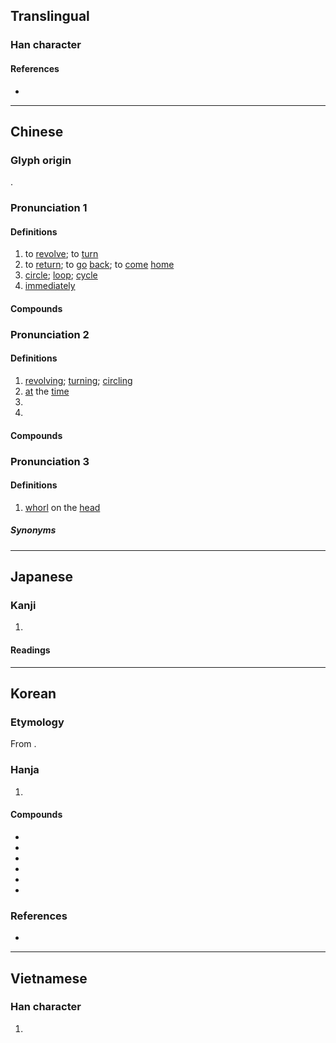 {{character info}}
==Translingual==

===Han character===
{{Han char|rn=70|rad=方|as=07|sn=11|four=08281|canj=YSONO|ids=⿸𭤨疋,⿰方𭻾}}

====References====
* {{Han ref|kx=0483.170|dkj=13656|dj=0845.120|hdz=32181.040|uh=65CB|ud=26059|bh=B1DB|bd=45531}}

----

==Chinese==
{{zh-forms}}

===Glyph origin===
{{Han etym}}
{{Han compound|㫃|疋|t2=foot|ls=ic}}.

===Pronunciation 1===
{{zh-pron
|m=xuán,er=y
|m-s=
|c=syun4
|c-t=lhun2
|g=
|h=pfs=siên;gd=xiên2
|j=
|mb=sṳ̌ing
|md=siòng
|mn=qz,tw,xm,zz:soân/qz,tw,xm,zz:chn̂g/qz,tw,xm:sn̂g/twv:soan
|mn_note=soân - literary; chn̂g/sn̂g - vernacular
|mn-t=suêng5/suang5/zeng5
|mn-t_note=suêng5/suang5 - literary (suêng5 - Chaozhou); zeng5 - dialectal usage
|w=3xxi
|x=
|dial=1
|mc=1
|oc=1,1
|cat=v,n,adv
}}

====Definitions====
{{zh-hanzi}}

# to [[revolve]]; to [[turn]]
# to [[return]]; to [[go]] [[back]]; to [[come]] [[home]]
# [[circle]]; [[loop]]; [[cycle]]
# [[immediately]]

====Compounds====
{{zh-der|fold=1|凱旋門|回旋|亂旋|反氣旋|急旋旋|凱旋|便旋|不旋踵|回旋梯|天旋地轉|周旋|天旋日轉|從中斡旋|周旋到底|不足回旋|僅容旋馬|主旋律|假意周旋|壇坫週旋|旋室|旋轉乾坤|旋毛蟲|旋木雀|氣旋|打旋磨|旋踵|旋石|旋旋|旋翼|旋光性|打旋|旋繞|敗不旋踵|旋辟|禍不旋踵|機不旋踵|旋轉|槃旋|戰不旋踵|盤旋曲折|疾如旋踵|打盤旋|旋即|旋轉餐廳|旋轉體|斡旋|旋螺|旋律|盤旋|旋兒|旋轉球|旋乾轉坤|旋胡|旋里|死不旋踵|旋車盤|旋宮|計不旋踵|胡旋舞|螺旋菌|迴旋曲|鈞旋轂轉|逐旋|螺旋|螺旋體|面旋|螺旋狀|錦旋|螺旋槳|輪旋曲|迴旋|髮旋}}

===Pronunciation 2===
{{zh-pron
|m=xuàn,er=y
|dial=2
|mc=2
|oc=2,2
|cat=a
}}

====Definitions====
{{zh-hanzi}}

# [[revolving]]; [[turning]]; [[circling]]
# [[at]] the [[time]]
# {{zh-alt-form|*鏇|to [[pare]]}}
# {{zh-alt-form|*鏇|[[hot]] [[water]] [[container]] for [[warming]] [[wine]]}}

====Compounds====
{{zh-der|fold=1|旋風腳|旋風|旋子|旋風裝|溫帶氣旋}}

===Pronunciation 3===
{{zh-pron
|m=xuán,er=y
|m-s=
|c=zyun6
|c-t=dun5
|g=
|h=pfs=chhion;gd=qion4
|j=
|mb=
|md=
|mn=xm,qz,tw:chn̄g/zz,yl:chūiⁿ
|mn-t=zeng7
|x=
|dial=n
|mc=2
|oc=2,2
|cat=n
}}

====Definitions====
{{zh-hanzi}}

# [[whorl]] on the [[head]]

=====Synonyms=====
{{zh-dial|髮旋}}

----

==Japanese==

===Kanji===
{{ja-kanji|grade=c|rs=方07}}

# {{rfdef|ja|sort=方07}}

====Readings====
{{ja-readings
|goon=ぜん
|kanon=せん
|kun=めぐ-る, ゆばり
}}

----

==Korean==

===Etymology===
From {{der|ko|ltc|-}} {{ltc-l|旋|id=1+2}}. {{hanja-hunmong|션〯|syen|雜語#하01A}}

===Hanja===
{{ko-hanja-search}}
{{ko-hanja|돌다|돌|선}}

# {{hanja form of|선|[[revolve]]}}

====Compounds====
{{der-top3|Compounds}}
* {{ko-l|알선|[[recommendation]]|斡旋}}
* {{ko-l|주선|[[arrangement]]|周旋}}
* {{ko-l|선회|[[revolution]]; [[rotation]]|旋回}}
* {{ko-l|선풍|[[whirlwind]]|旋風}}
* {{ko-l|나선|a [[helix]], a [[spiral]]|螺旋}}
* {{ko-l|개선|a [[triumphant]] [[return]]|凱旋}}
{{der-bottom}}

===References===
* {{R:hanjadoc|4516}}

----

==Vietnamese==

===Han character===
{{vi-hantu|[[toàn]], [[triệng]], [[trình]], [[triền]], [[tuyền]]|rs=方07}}

# {{rfdef|vi|sort=方07}}